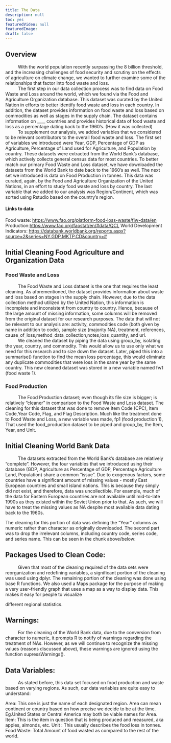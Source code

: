```yaml
---
title: The Data
description: null
toc: yes
featuredVideo: null
featuredImage: 
draft: false
---
```


## Overview

|           With the world population recently surpassing the 8 billion threshold, and the increasing challenges of food security and scrutiny on the effects of agriculture on climate change, we wanted to further examine some of the relationships that factor into food waste and loss. 

|           The first step in our data collection process was to find data on Food Waste and Loss around the world, which we found via the Food and Agriculture Organization database. This dataset was curated by the United Nation in efforts to better identify food waste and loss in each country. In addition, the dataset provides information on food waste and loss based on commodities as well as stages in the supply chain. The dataset contains information on ____ countries and provides historical data of food waste and loss as a percentage dating back to the 1960's. (How it was collected) 

|           To supplement our analysis, we added variables that we considered to be relevant contributors to the overall food waste and loss. The first set of variables we introduced were Year, GDP, Percentage of GDP as Agriculture, Percentage of Land used for Agriculture, and Population by country. These datasets were extracted from the World Bank’s database, which actively collects general census data for most countries. To better match our primary Food Waste and Loss dataset, we have downloaded the datasets from the World Bank to date back to the 1960's as well. The next set we introduced is data on Food Production in tonnes. This data was curated, again, by the Food and Agriculture Organization of the United Nations, in an effort to study food waste and loss by country. The last variable that we added to our analysis was Region/Continent, which was sorted using Rstudio based on the country’s region. 

#### Links to data:
Food waste: [https://www.fao.org/platform-food-loss-waste/flw-data/en](https://www.fao.org/platform-food-loss-waste/flw-data/en)
Production:[https://www.fao.org/faostat/en/#data/QCL](https://www.fao.org/faostat/en/#data/QCL)
World Development Indicators: [https://databank.worldbank.org/reports.aspx?source=2&series=NY.GDP.MKTP.CD&country=#](https://databank.worldbank.org/reports.aspx?source=2&series=NY.GDP.MKTP.CD&country=#)


## Initial Cleaning Food Agriculture and Organization Data 


### Food Waste and Loss

|           The Food Waste and Loss dataset is the one that requires the least cleaning. As aforementioned, the dataset provides information about waste and loss based on stages in the supply chain. However, due to the data collection method utilized by the United Nation, this information is incomplete and inconsistent from country to country. Hence, because of the large amount of missing information, some columns will be removed from the original dataset for our research purposes. The data that will not be relevant to our analysis are: activity, commodities code (both given by name in addition to code), sample size (majority NA), treatment, references, cause_of_loss,method_data_collection,notes,loss_quantity, and url. 

|           We cleaned the dataset by piping the data using group_by, isolating the year, country, and commodity. This would allow us to use only what we need for this research and to size down the dataset. Later, piped this into a summarise() function to find the mean loss percentage, this would eliminate any duplicate commodities that were loss in the same year by the same country. This new cleaned dataset was stored in a new variable named fw1 (food waste 1).


### Food Production

|           The Food Production dataset; even though its file size is bigger; is relatively “cleaner” in comparison to the Food Waste and Loss dataset. The cleaning for this dataset that was done to remove Item Code (CPC), Item Code,Year Code, Flag, and Flag Description. Much like the treatment done to Food Waste and Loss, a new variable was made, fp1 (food production 1), That used the food_production dataset to be piped and group_by, the Item, Year, and Unit. 


## Initial Cleaning World Bank Data

|           The datasets extracted from the World Bank’s database are relatively “complete”. However, the four variables that we introduced using their database (GDP, Agriculture as Percentage of GDP, Percentage Agriculture Land, Population) share a common “issue”. Due to exogenous factors, some countries have a significant amount of missing values - mostly East European countries and small island nations. This is because they simply did not exist, and therefore, data was uncollectible. For example, much of the data for Eastern European countries are not available until mid-to-late 1990s as they existed within the Soviet Union prior to that. As such, we will have to treat the missing values as NA despite most available data dating back to the 1960s.

The cleaning for this portion of data was defining the “Year” columns as numeric rather than character as originally downloaded. The second part was to drop the irrelevant columns, including country code, series code, and series name. This can be seen in the chunk above/below:


## Packages Used to Clean Code:

|           Given that most of the cleaning required of the data sets were reorganization and redefining variables, a significant portion of the cleaning was used using dplyr. The remaining portion of the cleaning was done using base R functions. 
            We also used a Maps package for the purpose of making a very user-friendly graph that uses a map as a way to display data. This makes it easy for people to visualize 
different regional statistics.


## Warnings:

|           For the cleaning of the World Bank data, due to the conversion from character to numeric, it prompts R to notify of warnings regarding the treatment of NAs. However, as we will continue to recognize the missing values (reasons discussed above), these warnings are ignored using the function supressWarnings(). 

## Data Variables: 

|           As stated before, this data set focused on food production and waste based on varying regions. As such, our data variables are quite easy to understand:

Area: This one is just the name of each designated region. Area can mean continent or country based on how precise we decide to be at the time. Eg.United States or Central America may both be viable names for Area. 
Item: This is the item in question that is being produced and measured, aka apples, almonds, etc.
Unit : This usually describes the food loss in tonnes. 
Food Waste: Total Amount of food wasted as compared to the rest of the world.


